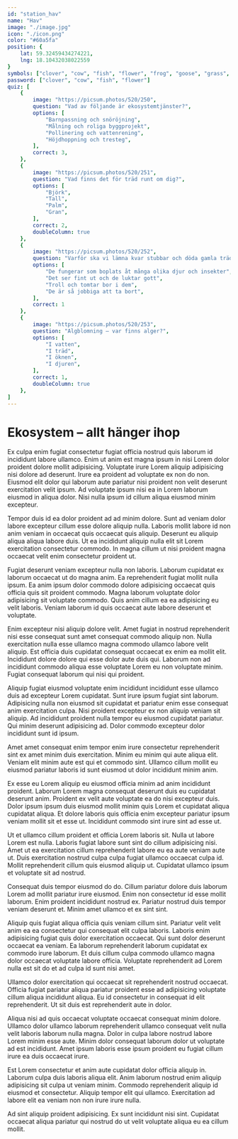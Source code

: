 ```yaml
---
id: "station_hav"
name: "Hav"
image: "./image.jpg"
icon: "./icon.png"
color: "#60a5fa"
position: {
	lat: 59.32459434274221,
	lng: 18.10432038022559
}
symbols: ["clover", "cow", "fish", "flower", "frog", "goose", "grass", "leaf", "woods"]
password: ["clover", "cow", "fish", "flower"]
quiz: [
	{
		image: "https://picsum.photos/520/250",
		question: "Vad av följande är ekosystemtjänster?",
		options: [
			"Barnpassning och snöröjning",
			"Målning och roliga byggprojekt",
			"Pollinering och vattenrening",
			"Höjdhoppning och tresteg",
		],
		correct: 3,
	},
	{
		image: "https://picsum.photos/520/251",
		question: "Vad finns det för träd runt om dig?",
		options: [
			"Björk",
			"Tall",
			"Palm",
			"Gran",
		],
		correct: 2,
		doubleColumn: true
	},
	{
		image: "https://picsum.photos/520/252",
		question: "Varför ska vi lämna kvar stubbar och döda gamla träd när vi avverkar skog?",
		options: [
			"De fungerar som boplats åt många olika djur och insekter",
			"Det ser fint ut och de luktar gott",
			"Troll och tomtar bor i dem",
			"De är så jobbiga att ta bort",
		],
		correct: 1
	},
	{
		image: "https://picsum.photos/520/253",
		question: "Algblomning – var finns alger?",
		options: [
			"I vatten",
			"I träd",
			"I öknen",
			"I djuren",
		],
		correct: 1,
		doubleColumn: true
	},
]
---
```


# Ekosystem – allt hänger ihop

Ex culpa enim fugiat consectetur fugiat officia nostrud quis laborum id incididunt labore ullamco. Enim ut anim est magna ipsum in nisi Lorem dolor proident dolore mollit adipisicing. Voluptate irure Lorem aliquip adipisicing nisi dolore ad deserunt. Irure ea proident ad voluptate ex non do non. Eiusmod elit dolor qui laborum aute pariatur nisi proident non velit deserunt exercitation velit ipsum. Ad voluptate ipsum nisi ea in Lorem laborum eiusmod in aliqua dolor. Nisi nulla ipsum id cillum aliqua eiusmod minim excepteur.

Tempor duis id ea dolor proident ad ad minim dolore. Sunt ad veniam dolor labore excepteur cillum esse dolore aliquip nulla. Laboris mollit labore id non anim veniam in occaecat quis occaecat quis aliquip. Deserunt eu aliquip aliqua aliqua labore duis. Ut ea incididunt aliquip nulla elit sit Lorem exercitation consectetur commodo. In magna cillum ut nisi proident magna occaecat velit enim consectetur proident ut.

Fugiat deserunt veniam excepteur nulla non laboris. Laborum cupidatat ex laborum occaecat ut do magna anim. Ea reprehenderit fugiat mollit nulla ipsum. Ea anim ipsum dolor commodo dolore adipisicing occaecat quis officia quis sit proident commodo. Magna laborum voluptate dolor adipisicing sit voluptate commodo. Quis anim cillum ea ea adipisicing eu velit laboris. Veniam laborum id quis occaecat aute labore deserunt et voluptate.



Enim excepteur nisi aliquip dolore velit. Amet fugiat in nostrud reprehenderit nisi esse consequat sunt amet consequat commodo aliquip non. Nulla exercitation nulla esse ullamco magna commodo ullamco labore velit aliquip. Est officia duis cupidatat consequat occaecat ex enim ea mollit elit. Incididunt dolore dolore qui esse dolor aute duis qui. Laborum non ad incididunt commodo aliqua esse voluptate Lorem eu non voluptate minim. Fugiat consequat laborum qui nisi qui proident.

Aliquip fugiat eiusmod voluptate enim incididunt incididunt esse ullamco duis ad excepteur Lorem cupidatat. Sunt irure ipsum fugiat sint laborum. Adipisicing nulla non eiusmod sit cupidatat et pariatur enim esse consequat anim exercitation culpa. Nisi proident excepteur ex non aliquip veniam sit aliquip. Ad incididunt proident nulla tempor eu eiusmod cupidatat pariatur. Qui minim deserunt adipisicing ad. Dolor commodo excepteur dolor incididunt sunt id ipsum.

Amet amet consequat enim tempor enim irure consectetur reprehenderit sint ex amet minim duis exercitation. Minim eu minim qui aute aliqua elit. Veniam elit minim aute est qui et commodo sint. Ullamco cillum mollit eu eiusmod pariatur laboris id sunt eiusmod ut dolor incididunt minim anim.

Ex esse eu Lorem aliquip eu eiusmod officia minim ad anim incididunt proident. Laborum Lorem magna consequat deserunt duis eu cupidatat deserunt anim. Proident ex velit aute voluptate ea do nisi excepteur duis. Dolor ipsum ipsum duis eiusmod mollit minim quis Lorem et cupidatat aliqua cupidatat aliqua. Et dolore laboris quis officia enim excepteur pariatur ipsum veniam mollit sit et esse ut. Incididunt commodo sint irure sint ad esse ut.

Ut et ullamco cillum proident et officia Lorem laboris sit. Nulla ut labore Lorem est nulla. Laboris fugiat labore sunt sint do cillum adipisicing nisi. Amet ut ea exercitation cillum reprehenderit labore eu ea aute veniam aute ut. Duis exercitation nostrud culpa culpa fugiat ullamco occaecat culpa id. Mollit reprehenderit cillum quis eiusmod aliquip ut. Cupidatat ullamco ipsum et voluptate sit ad nostrud.

Consequat duis tempor eiusmod do do. Cillum pariatur dolore duis laborum Lorem ad mollit pariatur irure eiusmod. Enim non consectetur id esse mollit laborum. Enim proident incididunt nostrud ex. Pariatur nostrud duis tempor veniam deserunt et. Minim amet ullamco et ex sint sint.

Aliquip quis fugiat aliqua officia quis veniam cillum sint. Pariatur velit velit anim ea ea consectetur qui consequat elit culpa laboris. Laboris enim adipisicing fugiat quis dolor exercitation occaecat. Qui sunt dolor deserunt occaecat ea veniam. Ea laborum reprehenderit laborum cupidatat ex commodo irure laborum. Et duis cillum culpa commodo ullamco magna dolor occaecat voluptate labore officia. Voluptate reprehenderit ad Lorem nulla est sit do et ad culpa id sunt nisi amet.

Ullamco dolor exercitation qui occaecat sit reprehenderit nostrud occaecat. Officia fugiat pariatur aliqua pariatur proident esse ad adipisicing voluptate cillum aliqua incididunt aliqua. Eu id consectetur in consequat id elit reprehenderit. Ut sit duis est reprehenderit aute in dolor.

Aliqua nisi ad quis occaecat voluptate occaecat consequat minim dolore. Ullamco dolor ullamco laborum reprehenderit ullamco consequat velit nulla velit laboris laborum nulla magna. Dolor in culpa labore nostrud labore Lorem minim esse aute. Minim dolor consequat laborum dolor ut voluptate ad est incididunt. Amet ipsum laboris esse ipsum proident eu fugiat cillum irure ea duis occaecat irure.

Est Lorem consectetur et anim aute cupidatat dolor officia aliquip in. Laborum culpa duis laboris aliqua elit. Anim laborum nostrud enim aliquip adipisicing sit culpa ut veniam minim. Commodo reprehenderit aliquip id eiusmod et consectetur. Aliquip tempor elit qui ullamco. Exercitation ad labore elit ea veniam non non irure irure nulla.

Ad sint aliquip proident adipisicing. Ex sunt incididunt nisi sint. Cupidatat occaecat aliqua pariatur qui nostrud do ut velit voluptate aliqua eu ea cillum mollit.